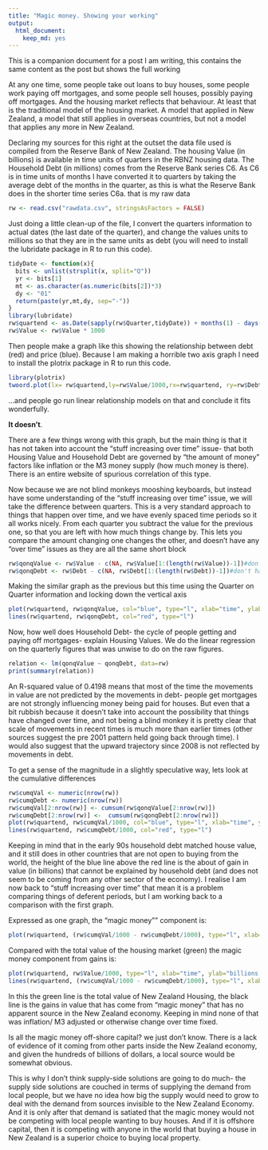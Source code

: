 ```yaml
---
title: "Magic money. Showing your working"
output: 
  html_document: 
    keep_md: yes
---
```


This is a companion document for a post I am writing, this contains the same content as the post but shows the full working

At any one time, some people take out loans to buy houses, some people work paying off mortgages, and some people sell houses, possibly paying off mortgages. And the housing market reflects that behaviour. At least that is the traditional model of the housing market. A model that applied in New Zealand, a model that still applies in overseas countries, but not a model that applies any more in New Zealand.

Declaring my sources for this right at the outset the data file used is compiled from the Reserve Bank of New Zealand. The housing Value (in billions) is available in time units of quarters in the RBNZ housing data. The Household Debt (in millions) comes from the Reserve Bank series C6. As C6 is in time units of months I have converted it to quarters by taking the average debt of the months in the quarter, as this is what the Reserve Bank does in the shorter time series C6a. that is my raw data

```r
rw <- read.csv("rawdata.csv", stringsAsFactors = FALSE)
```

Just doing a little clean-up of the file, I convert the quarters information to actual dates (the last date of the quarter), and change the values units to millions so that they are in the same units as debt (you will need to install the lubridate package in R to run this code).

```r
tidyDate <- function(x){
  bits <- unlist(strsplit(x, split="Q"))
  yr <- bits[1]
  mt <- as.character(as.numeric(bits[2])*3)
  dy <- "01"
  return(paste(yr,mt,dy, sep="-"))
}
library(lubridate)
rw$quartend <- as.Date(sapply(rw$Quarter,tidyDate)) + months(1) - days(1)
rw$Value <- rw$Value * 1000
```

Then people make a graph like this showing the relationship between debt (red) and price (blue). Because I am making a horrible two axis graph I need to install the plotrix package in R to run this code.

```r
library(plotrix)
twoord.plot(lx= rw$quartend,ly=rw$Value/1000,rx=rw$quartend, ry=rw$Debt/1000, xlab="1991Q1 <- Time -> 2015Q2", ylab="Value (billion)",rylab="Debt (billion)",lcol="blue", rcol="red", main="Housing Value and Household Debt", type="l", xticklab=as.character(rw$quartend))

```

...and people go run linear relationship models on that and conclude it fits wonderfully.

__It doesn't__.

There are a few things wrong with this graph, but the main thing is that it has not taken into account the "stuff increasing over time" issue- that both Housing Value and Household Debt are governed by "the amount of money" factors like inflation or the M3 money supply (how much money is there). There is an entire website of spurious correlation of this type.

Now because we are not blind monkeys mooshing keyboards, but instead have some understanding of the "stuff increasing over time" issue, we will take the difference between quarters. This is a very standard approach to things that happen over time, and we have evenly spaced time periods so it all works nicely. From each quarter you subtract the value for the previous one, so that you are left with how much things change by. This lets you compare the amount changing one changes the other, and doesn't have any "over time" issues as they are all the same short block

```r
rw$qonqValue <- rw$Value - c(NA, rw$Value[1:(length(rw$Value))-1])#don't have a previous for the 1st
rw$qonqDebt <- rw$Debt - c(NA, rw$Debt[1:(length(rw$Debt))-1])#don't have a previous for the 1st
```

Making the similar graph as the previous but this time using the Quarter on Quarter information and locking down the vertical axis

```r
plot(rw$quartend, rw$qonqValue, col="blue", type="l", xlab="time", ylab="millions of dollars")
lines(rw$quartend, rw$qonqDebt, col="red", type="l")
```

Now, how well does Household Debt- the cycle of people getting and paying off mortgages- explain Housing Values. We do the linear regression on the quarterly figures that was unwise to do on the raw figures.

```r
relation <- lm(qonqValue ~ qonqDebt, data=rw)
print(summary(relation))
```

An R-squared value of 0.4198 means that most of the time the movements in value are not predicted by the movements in debt- people get mortgages are not strongly influencing money being paid for houses. But even that a bit rubbish because it doesn't take into account the possibility that things have changed over time, and not being a blind monkey it is pretty clear that scale of movements in recent times is much more than earlier times (other sources suggest the pre 2001 pattern held going back through time). I would also suggest that the upward trajectory since 2008 is not reflected by movements in debt.

To get a sense of the magnitude in a slightly speculative way, lets look at the cumulative differences

```r
rw$cumqVal <- numeric(nrow(rw))
rw$cumqDebt <- numeric(nrow(rw))
rw$cumqVal[2:nrow(rw)] <- cumsum(rw$qonqValue[2:nrow(rw)])
rw$cumqDebt[2:nrow(rw)] <-  cumsum(rw$qonqDebt[2:nrow(rw)])
plot(rw$quartend, rw$cumqVal/1000, col="blue", type="l", xlab="time", ylab="billions of dollars")
lines(rw$quartend, rw$cumqDebt/1000, col="red", type="l")
```

Keeping in mind that in the early 90s household debt matched house value, and it still does in other countries that are not open to buying from the world, the height of the blue line above the red line is the about of gain in value (in billions) that cannot be explained by household debt (and does not seem to be coming from any other sector of the economy). I realise I am now back to "stuff increasing over time" that mean it is a problem comparing things of deferent periods, but I am working back to a comparison with the first graph.

Expressed as one graph, the "magic money"" component is:
```r
plot(rw$quartend, (rw$cumqVal/1000 - rw$cumqDebt/1000), type="l", xlab="time", ylab="billions of dollars")

```

Compared with the total value of the housing market (green) the magic money component from gains is:

```r
plot(rw$quartend, rw$Value/1000, type="l", xlab="time", ylab="billions of dollars", col="green")
lines(rw$quartend, (rw$cumqVal/1000 - rw$cumqDebt/1000), type="l", xlab="time", ylab="billions of dollars")
```

In this the green line is the total value of New Zealand Housing, the black line is the gains in value that has come from "magic money" that has no apparent source in the New Zealand economy. Keeping in mind none of that was inflation/ M3 adjusted or otherwise change over time fixed.

Is all the magic money off-shore capital? we just don't know. There is a lack of evidence of it coming from other parts inside the New Zealand economy, and given the hundreds of billions of dollars, a local source would be somewhat obvious.

This is why I don't think supply-side solutions are going to do much- the supply side solutions are couched in terms of supplying the demand from local people, but we have no idea how big the supply would need to grow to deal with the demand from sources invisible to the New Zealand Economy. And it is only after that demand is satiated  that the magic money would not be competing with local people wanting to buy houses. And if it is offshore capital, then it is competing with anyone in the world that buying a house in New Zealand is a superior choice to buying local property.
